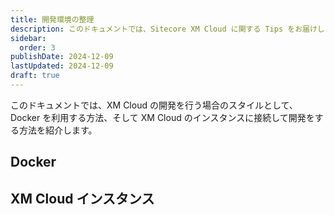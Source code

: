 ```yaml
---
title: 開発環境の整理
description: このドキュメントでは、Sitecore XM Cloud に関する Tips をお届けします
sidebar:
  order: 3
publishDate: 2024-12-09
lastUpdated: 2024-12-09
draft: true
---
```


このドキュメントでは、XM Cloud の開発を行う場合のスタイルとして、Docker を利用する方法、そして XM Cloud のインスタンスに接続して開発をする方法を紹介します。

## Docker

## XM Cloud インスタンス


